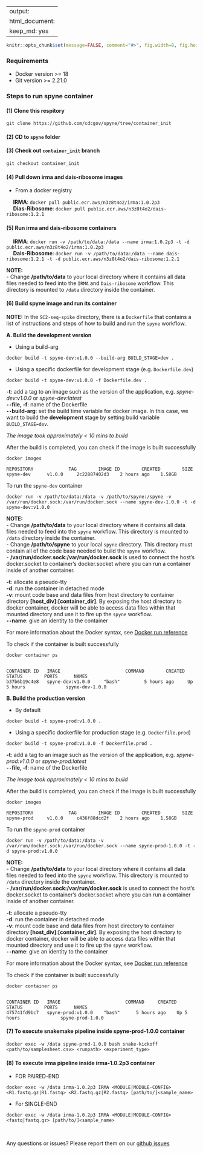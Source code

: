 
---
output:
  html_document:
      keep_md: yes
---

<!-- README.md is generated from README.Rmd. Please edit that file -->

```{r setup, include=FALSE, echo=FALSE, message=FALSE, warning=FALSE}
knitr::opts_chunk$set(message=FALSE, comment="#>", fig.width=8, fig.height=8, fig.align="center")
```

### Requirements

- Docker version >= 18
- Git version >= 2.21.0

### Steps to run spyne container

#### (1) Clone this respitory

```
git clone https://github.com/cdcgov/spyne/tree/container_init
``` 

#### (2) CD to `spyne` folder 

#### (3) Check out `container_init` branch

```
git checkout container_init 
```

#### (4) Pull down irma and dais-ribosome images

- From a docker registry

&emsp; **IRMA**: `docker pull public.ecr.aws/n3z8t4o2/irma:1.0.2p3` <br>
&emsp; **Dias-Ribosome**: `docker pull public.ecr.aws/n3z8t4o2/dais-ribosome:1.2.1`

#### (5) Run **irma** and **dais-ribosome** containers

&emsp; **IRMA**: `docker run -v /path/to/data:/data --name irma:1.0.2p3 -t -d public.ecr.aws/n3z8t4o2/irma:1.0.2p3` <br>
&emsp; **Dais-Ribosome**: `docker run -v /path/to/data:/data --name dais-ribosome:1.2.1 -t -d public.ecr.aws/n3z8t4o2/dais-ribosome:1.2.1`

**NOTE:** <br>
- Change __/path/to/data__ to your local directory where it contains all data files needed to feed into the `IRMA` and `Dais-ribosome` workflow. This directory is mounted to `/data` directory inside the container. <br>

#### (6) Build **spyne** image and run its container

__NOTE:__ In the `SC2-seq-spike` directory, there is a `Dockerfile` that contains a list of instructions and steps of how to build and run the `spyne` workflow.

**A. Build the development version**

- Using a build-arg

```
docker build -t spyne-dev:v1.0.0 --build-arg BUILD_STAGE=dev .
```

- Using a specific dockerfile for development stage (e.g. `Dockerfile.dev`)

```
docker build -t spyne-dev:v1.0.0 -f Dockerfile.dev .
```

**-t**: add a tag to an image such as the version of the application, e.g. *spyne-dev:v1.0.0* or *spyne-dev:latest* <br>
**`--`file, -f**: name of the Dockerfile <br>
**`--`build-arg**: set the build time variable for docker image. In this case, we want to build the **development** stage by setting build variable `BUILD_STAGE=dev`. <br>

_The image took approximately < 10 mins to build_

After the build is completed, you can check if the image is built successfully

```
docker images

REPOSITORY             TAG        IMAGE ID        CREATED        SIZE
spyne-dev      v1.0.0     2c22887402d3    2 hours ago    1.58GB
```

To run the `spyne-dev` container

```    
docker run -v /path/to/data:/data -v /path/to/spyne:/spyne -v /var/run/docker.sock:/var/run/docker.sock --name spyne-dev-1.0.0 -t -d spyne-dev:v1.0.0 
```

**NOTE:** <br>
- Change __/path/to/data__ to your local directory where it contains all data files needed to feed into the `spyne` workflow. This directory is mounted to `/data` directory inside the container. <br>
- Change __/path/to/spyne__ to your local `spyne` directory. This directory must contain all of the code base needed to build the `spyne` workflow. <br>
- **/var/run/docker.sock:/var/run/docker.sock** is used to connect the host's docker.socket to container's docker.socket where you can run a container inside of another container. <br>

**-t**: allocate a pseudo-tty <br>
**-d**: run the container in detached mode <br>
**-v**: mount code base and data files from host directory to container directory **[host_div]:[container_dir]**. By exposing the host directory to docker container, docker will be able to access data files within that mounted directory and use it to fire up the `spyne` workflow.  <br>
**`--`name**: give an identity to the container <br>

For more information about the Docker syntax, see [Docker run reference](https://docs.docker.com/engine/reference/run/)

To check if the container is built successfully

```
docker container ps


CONTAINER ID   IMAGE                        COMMAND        CREATED         STATUS        PORTS      NAMES
b37b6b19c4e8   spyne-dev:v1.0.0     "bash"         5 hours ago     Up 5 hours               spyne-dev-1.0.0
```

**B. Build the production version**

- By default

```
docker build -t spyne-prod:v1.0.0 .
```

- Using a specific dockerfile for production stage (e.g. `Dockerfile.prod`)

```
docker build -t spyne-prod:v1.0.0 -f Dockerfile.prod .
```

**-t**: add a tag to an image such as the version of the application, e.g. *spyne-prod:v1.0.0* or *spyne-prod:latest* <br>
**`--`file, -f**: name of the Dockerfile

_The image took approximately < 10 mins to build_

After the build is completed, you can check if the image is built successfully

```
docker images

REPOSITORY             TAG        IMAGE ID        CREATED        SIZE
spyne-prod     v1.0.0     c436f88dcd2f    2 hours ago    1.58GB
```

To run the `spyne-prod` container

```    
docker run -v /path/to/data:/data -v /var/run/docker.sock:/var/run/docker.sock --name spyne-prod-1.0.0 -t -d spyne-prod:v1.0.0 
```

**NOTE:** <br>
- Change __/path/to/data__ to your local directory where it contains all data files needed to feed into the `spyne` workflow. This directory is mounted to `/data` directory inside the container. <br>
- **/var/run/docker.sock:/var/run/docker.sock** is used to connect the host's docker.socket to container's docker.socket where you can run a container inside of another container. <br>

**-t**: allocate a pseudo-tty <br>
**-d**: run the container in detached mode <br>
**-v**: mount code base and data files from host directory to container directory **[host_div]:[container_dir]**. By exposing the host directory to docker container, docker will be able to access data files within that mounted directory and use it to fire up the `spyne` workflow.  <br>
**`--`name**: give an identity to the container <br>

For more information about the Docker syntax, see [Docker run reference]()

To check if the container is built successfully

```
docker container ps


CONTAINER ID   IMAGE                        COMMAND     CREATED        STATUS        PORTS      NAMES
475741fd9bc7   spyne-prod:v1.0.0    "bash"      5 hours ago    Up 5 hours               spyne-prod-1.0.0
```

#### (7) To execute snakemake pipeline inside **spyne-prod-1.0.0** container

```
docker exec -w /data spyne-prod-1.0.0 bash snake-kickoff <path/to/samplesheet.csv> <runpath> <experiment_type>
```

#### (8) To execute irma pipeline inside **irma-1.0.2p3** container

- FOR PAIRED-END

```
docker exec -w /data irma-1.0.2p3 IRMA <MODULE|MODULE-CONFIG> <R1.fastq.gz|R1.fastq> <R2.fastq.gz|R2.fastq> [path/to/]<sample_name>
```

- For SINGLE-END

```
docker exec -w /data irma-1.0.2p3 IRMA <MODULE|MODULE-CONFIG> <fastq|fastq.gz> [path/to/]<sample_name>
```

<br>

Any questions or issues? Please report them on our [github issues](https://github.com/cdcgov/spyne/issues)

<br>


